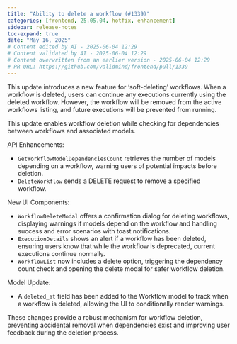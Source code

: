 ```yaml
---
title: "Ability to delete a workflow (#1339)"
categories: [frontend, 25.05.04, hotfix, enhancement]
sidebar: release-notes
toc-expand: true
date: "May 16, 2025"
# Content edited by AI - 2025-06-04 12:29
# Content validated by AI - 2025-06-04 12:29
# Content overwritten from an earlier version - 2025-06-04 12:29
# PR URL: https://github.com/validmind/frontend/pull/1339
---
```


This update introduces a new feature for 'soft-deleting' workflows. When a workflow is deleted, users can continue any executions currently using the deleted workflow. However, the workflow will be removed from the active workflows listing, and future executions will be prevented from running.

This update enables workflow deletion while checking for dependencies between workflows and associated models.

API Enhancements:

- `GetWorkflowModelDependenciesCount` retrieves the number of models depending on a workflow, warning users of potential impacts before deletion.
- `DeleteWorkflow` sends a DELETE request to remove a specified workflow.

New UI Components:

- `WorkflowDeleteModal` offers a confirmation dialog for deleting workflows, displaying warnings if models depend on the workflow and handling success and error scenarios with toast notifications.
- `ExecutionDetails` shows an alert if a workflow has been deleted, ensuring users know that while the workflow is deprecated, current executions continue normally.
- `WorkflowList` now includes a delete option, triggering the dependency count check and opening the delete modal for safer workflow deletion.

Model Update:

- A `deleted_at` field has been added to the Workflow model to track when a workflow is deleted, allowing the UI to conditionally render warnings.

These changes provide a robust mechanism for workflow deletion, preventing accidental removal when dependencies exist and improving user feedback during the deletion process.